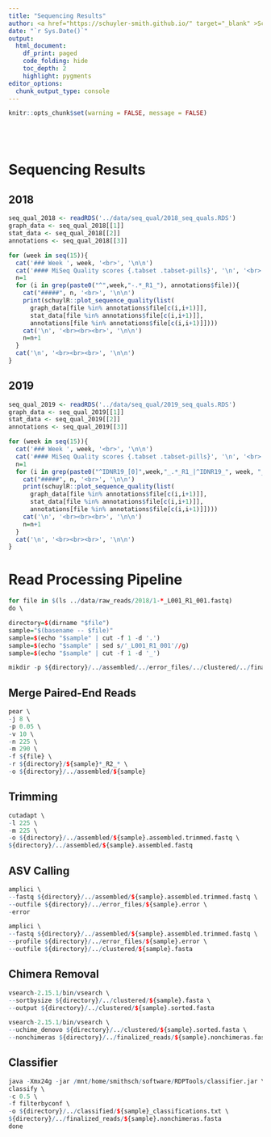 ```yaml
---
title: "Sequencing Results"
author: <a href="https://schuyler-smith.github.io/" target="_blank" >Schuyler D. Smith</a>
date: "`r Sys.Date()`"
output:
  html_document:
    df_print: paged
    code_folding: hide
    toc_depth: 2
    highlight: pygments
editor_options: 
  chunk_output_type: console
---
```

```r
knitr::opts_chunk$set(warning = FALSE, message = FALSE)
```
<br>
<br>

# Sequencing Results

## 2018 {.tabset .tabset-pills}
```r
seq_qual_2018 <- readRDS('../data/seq_qual/2018_seq_quals.RDS')
graph_data <- seq_qual_2018[[1]]
stat_data <- seq_qual_2018[[2]]
annotations <- seq_qual_2018[[3]]
```

```r
for (week in seq(15)){
  cat('### Week ', week, '<br>', '\n\n')
  cat('#### MiSeq Quality scores {.tabset .tabset-pills}', '\n', '<br>', '\n\n')
  n=1
  for (i in grep(paste0("^",week,"-.*_R1_"), annotations$file)){
    cat("#####", n, '<br>', '\n\n')
    print(schuylR::plot_sequence_quality(list(
      graph_data[file %in% annotations$file[c(i,i+1)]],
      stat_data[file %in% annotations$file[c(i,i+1)]],
      annotations[file %in% annotations$file[c(i,i+1)]])))
    cat('\n', '<br><br><br>', '\n\n')
    n=n+1
  }
  cat('\n', '<br><br><br>', '\n\n')
}
```

## 2019 {.tabset .tabset-pills}
```r
seq_qual_2019 <- readRDS('../data/seq_qual/2019_seq_quals.RDS')
graph_data <- seq_qual_2019[[1]]
stat_data <- seq_qual_2019[[2]]
annotations <- seq_qual_2019[[3]]
```

```r
for (week in seq(15)){
  cat('### Week ', week, '<br>', '\n\n')
  cat('#### MiSeq Quality scores {.tabset .tabset-pills}', '\n', '<br>', '\n\n')
  n=1
  for (i in grep(paste0("^IDNR19_[0]",week,"_.*_R1_|^IDNR19_", week, "_.*_R1_"), annotations$file)){
    cat("#####", n, '<br>', '\n\n')
    print(schuylR::plot_sequence_quality(list(
      graph_data[file %in% annotations$file[c(i,i+1)]],
      stat_data[file %in% annotations$file[c(i,i+1)]],
      annotations[file %in% annotations$file[c(i,i+1)]])))
    cat('\n', '<br><br><br>', '\n\n')
    n=n+1
  }
  cat('\n', '<br><br><br>', '\n\n')
}
```

# Read Processing Pipeline

```r
for file in $(ls ../data/raw_reads/2018/1-*_L001_R1_001.fastq)
do \

directory=$(dirname "$file") 
sample="$(basename -- $file)"
sample=$(echo "$sample" | cut -f 1 -d '.')
sample=$(echo "$sample" | sed s/'_L001_R1_001'//g)
sample=$(echo "$sample" | cut -f 1 -d '_')

mikdir -p ${directory}/../assembled/../error_files/../clustered/../finalized_reads/../classified
```

## Merge Paired-End Reads
```r
pear \
-j 8 \
-p 0.05 \
-v 10 \
-n 225 \
-m 290 \
-f ${file} \
-r ${directory}/${sample}*_R2_* \
-o ${directory}/../assembled/${sample}
```

## Trimming
```r
cutadapt \
-l 225 \
-m 225 \
-o ${directory}/../assembled/${sample}.assembled.trimmed.fastq \
${directory}/../assembled/${sample}.assembled.fastq
```

## ASV Calling
```r
amplici \
--fastq ${directory}/../assembled/${sample}.assembled.trimmed.fastq \
--outfile ${directory}/../error_files/${sample}.error \
-error

amplici \
--fastq ${directory}/../assembled/${sample}.assembled.trimmed.fastq \
--profile ${directory}/../error_files/${sample}.error \
--outfile ${directory}/../clustered/${sample}.fasta
```

## Chimera Removal
```r
vsearch-2.15.1/bin/vsearch \
--sortbysize ${directory}/../clustered/${sample}.fasta \
--output ${directory}/../clustered/${sample}.sorted.fasta

vsearch-2.15.1/bin/vsearch \
--uchime_denovo ${directory}/../clustered/${sample}.sorted.fasta \
--nonchimeras ${directory}/../finalized_reads/${sample}.nonchimeras.fasta
```

## Classifier
```r
java -Xmx24g -jar /mnt/home/smithsch/software/RDPTools/classifier.jar \
classify \
-c 0.5 \
-f filterbyconf \
-o ${directory}/../classified/${sample}_classifications.txt \
${directory}/../finalized_reads/${sample}.nonchimeras.fasta
done
```
